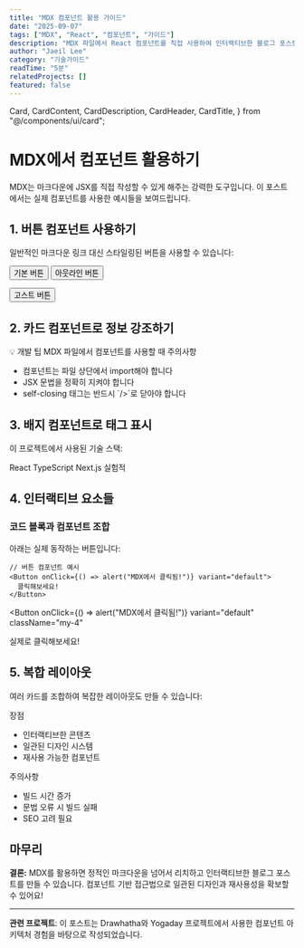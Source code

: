 ```yaml
---
title: "MDX 컴포넌트 활용 가이드"
date: "2025-09-07"
tags: ["MDX", "React", "컴포넌트", "가이드"]
description: "MDX 파일에서 React 컴포넌트를 직접 사용하여 인터랙티브한 블로그 포스트를 만드는 방법을 알아봅니다."
author: "Jaeil Lee"
category: "기술가이드"
readTime: "5분"
relatedProjects: []
featured: false
---
```


  Card,
  CardContent,
  CardDescription,
  CardHeader,
  CardTitle,
} from "@/components/ui/card";

# MDX에서 컴포넌트 활용하기

MDX는 마크다운에 JSX를 직접 작성할 수 있게 해주는 강력한 도구입니다. 이 포스트에서는 실제 컴포넌트를 사용한 예시들을 보여드립니다.

## 1. 버튼 컴포넌트 사용하기

일반적인 마크다운 링크 대신 스타일링된 버튼을 사용할 수 있습니다:

<Button variant="default" className="mr-2">
  기본 버튼
</Button>

<Button variant="outline" className="mr-2">
  아웃라인 버튼
</Button>

<Button variant="ghost">고스트 버튼</Button>

## 2. 카드 컴포넌트로 정보 강조하기

<SplitText text="카드 컴포넌트로 정보 강조하기" />

<Card className="my-6">
  <CardHeader>
    <CardTitle>💡 개발 팁</CardTitle>
    <CardDescription>
      MDX 파일에서 컴포넌트를 사용할 때 주의사항
    </CardDescription>
  </CardHeader>
  <CardContent>
    <ul>
      <li>컴포넌트는 파일 상단에서 import해야 합니다</li>
      <li>JSX 문법을 정확히 지켜야 합니다</li>
      <li>self-closing 태그는 반드시 `/>`로 닫아야 합니다</li>
    </ul>
  </CardContent>
</Card>

## 3. 배지 컴포넌트로 태그 표시

이 프로젝트에서 사용된 기술 스택:

<div className="flex gap-2 flex-wrap my-4">
  <Badge variant="default">React</Badge>
  <Badge variant="secondary">TypeScript</Badge>
  <Badge variant="outline">Next.js</Badge>
  <Badge variant="destructive">실험적</Badge>
</div>

## 4. 인터랙티브 요소들

### 코드 블록과 컴포넌트 조합

아래는 실제 동작하는 버튼입니다:

```tsx
// 버튼 컴포넌트 예시
<Button onClick={() => alert("MDX에서 클릭됨!")} variant="default">
  클릭해보세요!
</Button>
```

<Button
  onClick={() => alert("MDX에서 클릭됨!")}
  variant="default"
  className="my-4"
>
  실제로 클릭해보세요!
</Button>

## 5. 복합 레이아웃

여러 카드를 조합하여 복잡한 레이아웃도 만들 수 있습니다:

<div className="grid grid-cols-1 md:grid-cols-2 gap-4 my-6">
  <Card>
    <CardHeader>
      <CardTitle>장점</CardTitle>
    </CardHeader>
    <CardContent>
      <ul>
        <li>인터랙티브한 콘텐츠</li>
        <li>일관된 디자인 시스템</li>
        <li>재사용 가능한 컴포넌트</li>
      </ul>
    </CardContent>
  </Card>

  <Card>
    <CardHeader>
      <CardTitle>주의사항</CardTitle>
    </CardHeader>
    <CardContent>
      <ul>
        <li>빌드 시간 증가</li>
        <li>문법 오류 시 빌드 실패</li>
        <li>SEO 고려 필요</li>
      </ul>
    </CardContent>
  </Card>
</div>

## 마무리

<Card className="border-blue-200 bg-blue-50 my-6">
  <CardContent className="pt-6">
    <div className="text-blue-800">
      <strong>결론:</strong> MDX를 활용하면 정적인 마크다운을 넘어서 리치하고
      인터랙티브한 블로그 포스트를 만들 수 있습니다. 컴포넌트 기반 접근법으로
      일관된 디자인과 재사용성을 확보할 수 있어요!
    </div>
  </CardContent>
</Card>

---

**관련 프로젝트**: 이 포스트는 Drawhatha와 Yogaday 프로젝트에서 사용한
컴포넌트 아키텍처 경험을 바탕으로 작성되었습니다.
